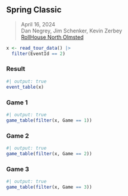 ## Spring Classic {#spring-classic-2024}

> <i class="bi bi-calendar3"></i> April 16, 2024
<br><i class="bi bi-person-circle"></i> Dan Negrey, Jim Schenker, Kevin Zerbey
<br><i class="bi bi-geo-alt-fill"></i> [RollHouse North Olmsted](../locations#rollhouse-north-olmsted)

```r
x <- read_tour_data() |>
  filter(EventId == 2)
```

### Result {#spring-classic-2024-result}

```r
#| output: true
event_table(x)
```

### Game 1 {#spring-classic-2024-game-1}

```r
#| output: true
game_table(filter(x, Game == 1))
```

### Game 2 {#spring-classic-2024-game-2}

```r
#| output: true
game_table(filter(x, Game == 2))
```

### Game 3 {#spring-classic-2024-game-3}

```r
#| output: true
game_table(filter(x, Game == 3))
```
